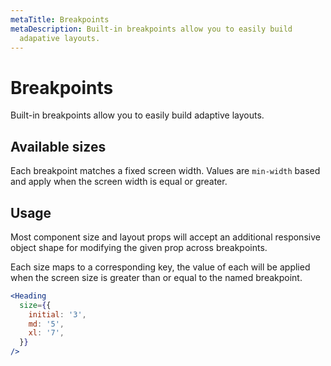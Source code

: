 ```yaml
---
metaTitle: Breakpoints
metaDescription: Built-in breakpoints allow you to easily build
  adapative layouts.
---
```


# Breakpoints

<Description>
  Built-in breakpoints allow you to easily build adaptive layouts.
</Description>

## Available sizes

Each breakpoint matches a fixed screen width. Values are `min-width` based and apply when the screen width is equal or greater.

<ThemesBreakpointsTable />

## Usage

Most component size and layout props will accept an additional responsive object shape for modifying the given prop across breakpoints.

Each size maps to a corresponding key, the value of each will be applied when the screen size is greater than or equal to the named breakpoint.

```jsx
<Heading
  size={{
    initial: '3',
    md: '5',
    xl: '7',
  }}
/>
```
